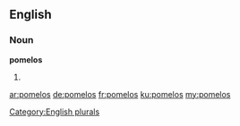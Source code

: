 ==English==

===Noun===
'''pomelos'''

# {{plural of|pomelo}}

[[Category:English plurals]]

[[ar:pomelos]]
[[de:pomelos]]
[[fr:pomelos]]
[[ku:pomelos]]
[[my:pomelos]]